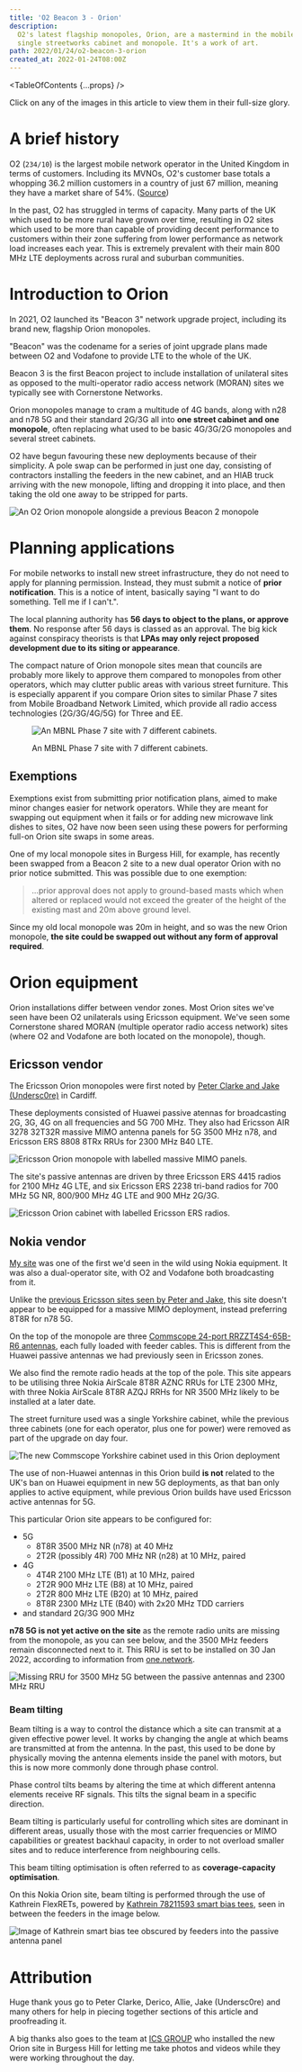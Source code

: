 ```yaml
---
title: 'O2 Beacon 3 - Orion'
description:
  O2's latest flagship monopoles, Orion, are a mastermind in the mobile networking world, cramming two 5G carriers and tonnes of 4G bands into a
  single streetworks cabinet and monopole. It's a work of art.
path: 2022/01/24/o2-beacon-3-orion
created_at: 2022-01-24T08:00Z
---
```



<TableOfContents {...props} />

<FactBox title="Note">

Click on any of the images in this article to view them in their full-size glory.

</FactBox>

# A brief history

O2 (<Tooltip text="MCC: 234, MNC: 10"><code>234/10</code></Tooltip>) is the largest mobile network operator in the United Kingdom in terms of
customers. Including its <Tooltip text="Mobile virtual network operators">MVNOs</Tooltip>, O2's customer base totals a whopping 36.2 million
customers in a country of just 67 million, meaning they have a market share of 54%.
([Source](https://news.o2.co.uk/press-release/o2-continues-customer-growth-and-profitability-as-it-supports-uk-through-pandemic))

In the past, O2 has struggled in terms of capacity. Many parts of the UK which used to be more rural have grown over time, resulting in O2 sites
which used to be more than capable of providing decent performance to customers within their zone suffering from lower performance as network
load increases each year. This is extremely prevalent with their main 800 MHz LTE deployments across rural and suburban communities.

# Introduction to Orion

In 2021, O2 launched its "Beacon 3" network upgrade project, including its brand new, flagship Orion monopoles.

<FactBox>

"Beacon" was the codename for a series of joint upgrade plans made between O2 and Vodafone to provide LTE to the whole of the UK.

Beacon 3 is the first Beacon project to include installation of <Tooltip text="one network operator">unilateral</Tooltip> sites as opposed to the
multi-operator radio access network (MORAN) sites we typically see with Cornerstone Networks.

</FactBox>

Orion monopoles manage to cram a multitude of 4G bands, along with n28 and n78 5G and their standard 2G/3G all into **one street cabinet and one
monopole**, often replacing what used to be basic 4G/3G/2G monopoles and several street cabinets.

O2 have begun favouring these new deployments because of their simplicity. A pole swap can be performed in just one day, consisting of
contractors installing the feeders in the new cabinet, and an HIAB truck arriving with the new monopole, lifting and dropping it into place, and
then taking the old one away to be stripped for parts.

![An O2 Orion monopole alongside a previous Beacon 2 monopole](./orion_vs_old.jpg)

# Planning applications

For mobile networks to install new street infrastructure, they do not need to apply for planning permission. Instead, they must submit a notice
of **prior notification**. This is a notice of intent, basically saying "I want to do something. Tell me if I can't.".

The local planning authority has **56 days to object to the plans, or approve them**. No response after 56 days is classed as an approval. The
big kick against conspiracy theorists is that **LPAs may only reject proposed development due to its siting or appearance**.

The compact nature of Orion monopole sites mean that councils are probably more likely to approve them compared to monopoles from other
operators, which may clutter public areas with various street furniture. This is especially apparent if you compare Orion sites to similar Phase
7 sites from Mobile Broadband Network Limited, which provide all radio access technologies (2G/3G/4G/5G) for Three and EE.

<figure>

![An MBNL Phase 7 site with 7 different cabinets.](./mbnl-phase-7-streetworks.jpg)

<figcaption>

An MBNL Phase 7 site with 7 different cabinets.

</figcaption>
</figure>

## Exemptions

Exemptions exist from submitting prior notification plans, aimed to make minor changes easier for network operators. While they are meant for
swapping out equipment when it fails or for adding new microwave link dishes to sites, O2 have now been seen using these powers for performing
full-on Orion site swaps in some areas.

One of my local monopole sites in Burgess Hill, for example, has recently been swapped from a Beacon 2 site to a new dual operator Orion with no
prior notice submitted. This was possible due to one exemption:

> ...prior approval does not apply to ground-based masts which when altered or replaced would not exceed the greater of the height of the
> existing mast and 20m above ground level.

Since my old local monopole was 20m in height, and so was the new Orion monopole, **the site could be swapped out without any form of approval
required**.

# Orion equipment

Orion installations differ between vendor zones. Most Orion sites we've seen have been O2 <Tooltip text="single operator">unilaterals</Tooltip>
using Ericsson equipment. We've seen some Cornerstone shared MORAN (multiple operator radio access network) sites (where O2 and Vodafone are both
located on the monopole), though.

## Ericsson vendor

The Ericsson Orion monopoles were first noted by [Peter Clarke and Jake (Undersc0re)](https://www.youtube.com/watch?v=ou_CGjbQ8uc) in Cardiff.

These deployments consisted of Huawei passive atennas for broadcasting 2G, 3G, 4G on all frequencies and 5G 700 MHz. They also had Ericsson AIR
3278 32T32R massive MIMO antenna panels for 5G 3500 MHz n78, and Ericsson ERS 8808 8TRx RRUs for 2300 MHz B40 LTE.

![Ericsson Orion monopole with labelled massive MIMO panels.](./ericsson-orion.png)

The site's passive antennas are driven by three Ericsson ERS 4415 radios for 2100 MHz 4G LTE, and six Ericsson ERS 2238 tri-band radios for 700
MHz 5G NR, 800/900 MHz 4G LTE and 900 MHz 2G/3G.

![Ericsson Orion cabinet with labelled Ericsson ERS radios.](./ercisson-orion-cab.png)

## Nokia vendor

[My site](https://www.google.com/maps/place/50%C2%B058'00.2%22N+0%C2%B008'13.7%22W/@50.9667335,-0.1376914,19z) was one of the first we'd seen in
the wild using Nokia equipment. It was also a dual-operator site, with O2 and Vodafone both broadcasting from it.

Unlike the [previous Ericsson sites seen by Peter and Jake](https://www.youtube.com/watch?v=ou_CGjbQ8uc), this site doesn't appear to be equipped
for a massive MIMO deployment, instead preferring 8T8R for n78 5G.

On the top of the monopole are three
[Commscope 24-port RRZZT4S4-65B-R6 antennas](https://www.commscope.com/product-type/antennas/base-station-antennas-equipment/base-station-antennas/itemrrzzt4s4-65b-r6/),
each fully loaded with feeder cables. This is different from the Huawei passive antennas we had previously seen in Ericsson zones.

We also find the remote radio heads at the top of the pole. This site appears to be utilising three Nokia AirScale 8T8R AZNC RRUs for LTE 2300
MHz, with three Nokia AirScale 8T8R AZQJ RRHs for NR 3500 MHz likely to be installed at a later date.

The street furniture used was a single Yorkshire cabinet, while the previous three cabinets (one for each operator, plus one for power) were
removed as part of the upgrade on day four.

![The new Commscope Yorkshire cabinet used in this Orion deployment](./commscope_cabinet.jpg)

<FactBox title="It's worth knowing...">

The use of non-Huawei antennas in this Orion build **is not** related to the UK's ban on Huawei equipment in new 5G deployments, as that ban only
applies to active equipment, while previous Orion builds have used Ericsson active antennas for 5G.

</FactBox>

This particular Orion site appears to be configured for:

- 5G
  - 8T8R 3500 MHz NR (n78) at 40 MHz
  - 2T2R (possibly 4R) 700 MHz NR (n28) at 10 MHz, paired
- 4G
  - 4T4R 2100 MHz LTE (B1) at 10 MHz, paired
  - 2T2R 900 MHz LTE (B8) at 10 MHz, paired
  - 2T2R 800 MHz LTE (B20) at 10 MHz, paired
  - 8T8R 2300 MHz LTE (B40) with 2x20 MHz TDD carriers
- and standard 2G/3G 900 MHz

**n78 5G is not yet active on the site** as the remote radio units are missing from the monopole, as you can see below, and the 3500 MHz feeders
remain disconnected next to it. This RRU is set to be installed on 30 Jan 2022, according to information from
[one.network](https://one.network/).

![Missing RRU for 3500 MHz 5G between the passive antennas and 2300 MHz RRU](./missing-rru.png)

### Beam tilting

Beam tilting is a way to control the distance which a site can transmit at a given effective power level. It works by changing the angle at which
beams are transmitted at from the antenna. In the past, this used to be done by physically moving the antenna elements inside the panel with
motors, but this is now more commonly done through phase control.

Phase control tilts beams by altering the time at which different antenna elements receive RF signals. This tilts the signal beam in a specific
direction.

<FactBox>

Beam tilting is particularly useful for controlling which sites are dominant in different areas, usually those with the most carrier frequencies
or MIMO capabilities or greatest backhaul capacity, in order to not overload smaller sites and to reduce interference from neighbouring cells.

This beam tilting optimisation is often referred to as **coverage-capacity optimisation**.

</FactBox>

On this Nokia Orion site, beam tilting is performed through the use of Kathrein FlexRETs, powered by
[Kathrein 78211593 smart bias tees](https://marketplace.shields-e.com/Product/Details/78211593), seen in between the feeders in the image below.

![Image of Kathrein smart bias tee obscured by feeders into the passive antenna panel](./kathrein-sbt.jpg)

# Attribution

Huge thank yous go to Peter Clarke, Derico, Allie, Jake (Undersc0re) and many others for help in piecing together sections of this article and
proofreading it.

A big thanks also goes to the team at [ICS GROUP](https://www.linkedin.com/company/intelligent-communications-solutions-limited/) who installed
the new Orion site in Burgess Hill for letting me take photos and videos while they were working throughout the day.
